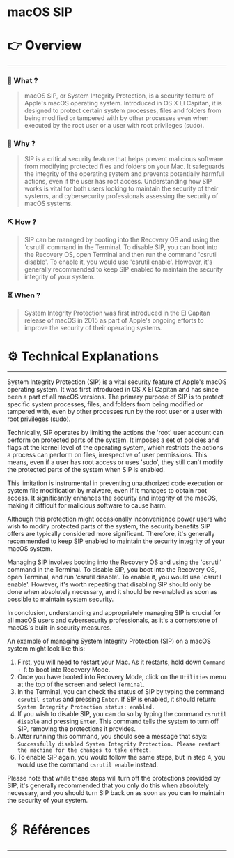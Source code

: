 # macOS SIP


# 👉 Overview

---

### 👀 What ?

> macOS SIP, or System Integrity Protection, is a security feature of Apple's macOS operating system. Introduced in OS X El Capitan, it is designed to protect certain system processes, files and folders from being modified or tampered with by other processes even when executed by the root user or a user with root privileges (sudo).
> 

### 🧐 Why ?

> SIP is a critical security feature that helps prevent malicious software from modifying protected files and folders on your Mac. It safeguards the integrity of the operating system and prevents potentially harmful actions, even if the user has root access. Understanding how SIP works is vital for both users looking to maintain the security of their systems, and cybersecurity professionals assessing the security of macOS systems.
> 

### ⛏️ How ?

> SIP can be managed by booting into the Recovery OS and using the 'csrutil' command in the Terminal. To disable SIP, you can boot into the Recovery OS, open Terminal and then run the command 'csrutil disable'. To enable it, you would use 'csrutil enable'. However, it's generally recommended to keep SIP enabled to maintain the security integrity of your system.
> 

### ⏳ When ?

> System Integrity Protection was first introduced in the El Capitan release of macOS in 2015 as part of Apple's ongoing efforts to improve the security of their operating systems.
> 

# ⚙️ Technical Explanations

---

System Integrity Protection (SIP) is a vital security feature of Apple's macOS operating system. It was first introduced in OS X El Capitan and has since been a part of all macOS versions. The primary purpose of SIP is to protect specific system processes, files, and folders from being modified or tampered with, even by other processes run by the root user or a user with root privileges (sudo).

Technically, SIP operates by limiting the actions the 'root' user account can perform on protected parts of the system. It imposes a set of policies and flags at the kernel level of the operating system, which restricts the actions a process can perform on files, irrespective of user permissions. This means, even if a user has root access or uses 'sudo', they still can't modify the protected parts of the system when SIP is enabled.

This limitation is instrumental in preventing unauthorized code execution or system file modification by malware, even if it manages to obtain root access. It significantly enhances the security and integrity of the macOS, making it difficult for malicious software to cause harm.

Although this protection might occasionally inconvenience power users who wish to modify protected parts of the system, the security benefits SIP offers are typically considered more significant. Therefore, it's generally recommended to keep SIP enabled to maintain the security integrity of your macOS system.

Managing SIP involves booting into the Recovery OS and using the 'csrutil' command in the Terminal. To disable SIP, you boot into the Recovery OS, open Terminal, and run 'csrutil disable'. To enable it, you would use 'csrutil enable'. However, it's worth repeating that disabling SIP should only be done when absolutely necessary, and it should be re-enabled as soon as possible to maintain system security.

In conclusion, understanding and appropriately managing SIP is crucial for all macOS users and cybersecurity professionals, as it's a cornerstone of macOS's built-in security measures.

An example of managing System Integrity Protection (SIP) on a macOS system might look like this:

1. First, you will need to restart your Mac. As it restarts, hold down `Command + R` to boot into Recovery Mode.
2. Once you have booted into Recovery Mode, click on the `Utilities` menu at the top of the screen and select `Terminal`.
3. In the Terminal, you can check the status of SIP by typing the command `csrutil status` and pressing `Enter`. If SIP is enabled, it should return: `System Integrity Protection status: enabled.`
4. If you wish to disable SIP, you can do so by typing the command `csrutil disable` and pressing `Enter`. This command tells the system to turn off SIP, removing the protections it provides.
5. After running this command, you should see a message that says: `Successfully disabled System Integrity Protection. Please restart the machine for the changes to take effect.`
6. To enable SIP again, you would follow the same steps, but in step 4, you would use the command `csrutil enable` instead.

Please note that while these steps will turn off the protections provided by SIP, it's generally recommended that you only do this when absolutely necessary, and you should turn SIP back on as soon as you can to maintain the security of your system.

# 🖇️ Références

---